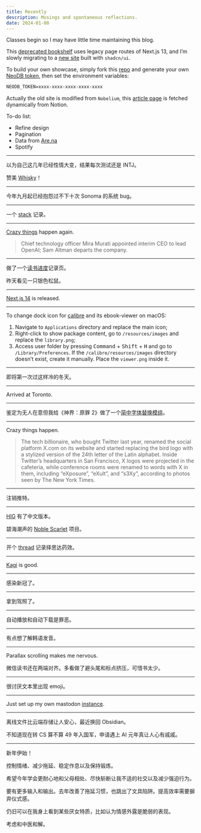 ```yaml
---
title: Recently
description: Musings and spontaneous reflections.
date: 2024-01-08
---
```


<Date date="2024-01-08" />

Classes begin so I may have little time maintaining this blog.

This [deprecated bookshelf](https://library.not.cy/) uses legacy page routes of Next.js 13, and I’m slowly migrating to a [new site](https://neodb.not.cy/) built with `shadcn/ui`.

To build your own showcase, simply fork this [repo](https://github.com/ivorkchan/neo-neodb) and generate your own [NeoDB token](https://neodb.social/developer), then set the environment variables:

```txt
NEODB_TOKEN=xxxx-xxxx-xxxx-xxxx-xxxx
```

Actually the old site is modified from `Nobelium`, this [article page](https://library.not.cy/blog/debug) is fetched dynamically from Notion.

To-do list:

- Refine design
- Pagination
- Data from [Are.na](https://www.are.na/ivork-chan)
- Spotify

---

<Date date="2024-01-02" />

以为自己这几年已经性情大变，结果每次测试还是 INTJ。

赞美 [Whisky](https://getwhisky.app/)！

---

<Date date="2023-12-14" />

今年九月起已经抱怨过不下十次 Sonoma 的系统 bug。

---

<Date date="2023-12-10" />

一个 [stack](https://not.cy/stack) 记录。

---

<Date date="2023-11-17" />

[Crazy things](https://openai.com/blog/openai-announces-leadership-transition) happen again.

> Chief technology officer Mira Murati appointed interim CEO to lead OpenAI; Sam Altman departs the company.

---

<Date date="2023-10-28" />

做了一个[读书进度](https://library.not.cy)记录页。

昨天看见一只银色松鼠。

---

<Date date="2023-10-26" />

[Next.js 14](https://nextjs.org/blog/next-14) is released.

---

<Date date="2023-10-20" />

To change dock icon for [calibre](https://calibre-ebook.com/) and its ebook-viewer on macOS:

1. Navigate to `Applications` directory and replace the main icon;
2. Right-click to show package content, go to `/resources/images` and replace the `library.png`;
3. Access user folder by pressing <kbd>Command</kbd> + <kbd>Shift</kbd> + <kbd>H</kbd> and go to `/Library/Preferences`. If the `/calibre/resources/images` directory doesn’t exist, create it manually. Place the `viewer.png` inside it.

---

<Date date="2023-10-07" />

即将第一次过这样冷的冬天。

---

<Date date="2023-09-03" />

Arrived at Toronto.

---

<Date date="2023-08-17" />

鉴定为无人在意但我给《神界：原罪 2》做了一个[简中字体替换模组](https://drive.google.com/drive/folders/1lu5aLB3u2Ny7uiNMw0Ykd28IT_Zm85fQ?usp=sharing)。

---

<Date date="2023-07-25" />

Crazy things happen.

> The tech billionaire, who bought Twitter last year, renamed the social platform X.com on its website and started replacing the bird logo with a stylized version of the 24th letter of the Latin alphabet. Inside Twitter’s headquarters in San Francisco, X logos were projected in the cafeteria, while conference rooms were renamed to words with X in them, including “eXposure”, “eXult”, and “s3Xy”, according to photos seen by The New York Times.

---

<Date date="2023-07-05" />

注销推特。

---

<Date date="2023-06-15" />

[HIG](https://developer.apple.com/cn/design/human-interface-guidelines) 有了中文版本。

碧海潮声的 [Noble Scarlet](https://bbs.pcbeta.com/viewthread-1960120-1-1.html) 项目。

---

<Date date="2023-05-30" />

开个 [thread](https://me.not.cy/@me/110473213069921349) 记录择思达药效。

---

<Date date="2023-05-24" />

[Kagi](https://kagi.com/) is good.

---

<Date date="2023-05-10" />

感染新冠了。

---

<Date date="2023-04-20" />

拿到驾照了。

---

<Date date="2023-02-23" />

自动播放和自动下载是罪恶。

---

<Date date="2023-02-17" />

有点想了解韩语发音。

---

<Date date="2023-02-13" />

Parallax scrolling makes me nervous.

微信读书还在两端对齐。多看做了避头尾和标点挤压，可惜书太少。

---

<Date date="2023-02-03" />

很讨厌文本里出现 emoji。

---

<Date date="2023-01-28" />

Just set up my own mastodon [instance](https://me.not.cy).

---

<Date date="2023-01-12" />

离线文件比云端存储让人安心，最近换回 Obsidian。

不知道现在转 CS 算不算 49 年入国军，申请遇上 AI 元年真让人心有戚戚。

---

<Date date="2023-01-01" />

新年伊始！

控制情绪、减少拖延、稳定作息以及保持锻炼。

希望今年学会更耐心地和父母相处、尽快斩断让我不适的社交以及减少强迫行为。

要有更多输入和输出。去年改善了拖延习惯，也跳出了文具陷阱。提高效率需要摒弃仪式感。

仍旧可以在我身上看到某些厌女特质，比如认为情感外露是脆弱的表现。

考虑和中医和解。
